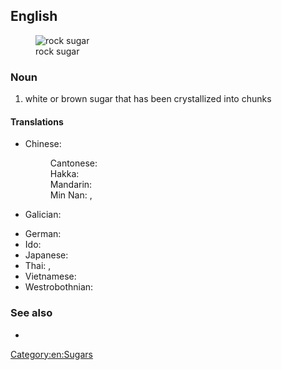 ==English==
{{wikipedia}}
[[File:Candied sugar V1.jpg|thumb|rock sugar]]

===Noun===
{{en-noun|-}}

# white or brown sugar that has been crystallized into chunks

====Translations====
{{trans-top|white sugar that has been crystallized into chunks}}
* Chinese:
*: Cantonese: {{t|yue|冰糖|tr=bing1 tong4}}
*: Hakka: {{t|hak|冰糖|tr=pên-thòng}}
*: Mandarin: {{t+|cmn|冰糖|tr=bīngtáng}}
*: Min Nan: {{t+|nan|糖霜|tr=thn̂g-sng}}, {{t+|nan|冰糖|tr=peng-thn̂g}}
* Galician: {{t+|gl|azucre candi|m}}
{{trans-mid}}
* German: {{t|de|Kluntje}}
* Ido: {{t+|io|kandio}}
* Japanese: {{t|ja|氷砂糖|tr=こおりざとう, koorizatō|sc=Jpan}}
* Thai: {{t+|th|น้ำตาลกรวด}}, {{t+|th|ขัณฑสกร}}
* Vietnamese: {{t|vi|đường phèn}}
* Westrobothnian: {{t|gmq-bot|brøsåkkęr|n}}
{{trans-bottom}}

===See also===
* {{l|en|rock candy}}

[[Category:en:Sugars]]